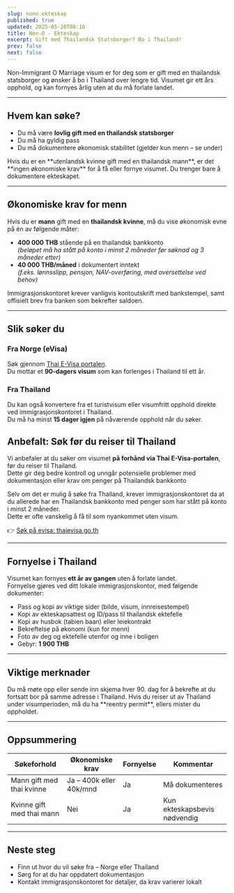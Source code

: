 ```yaml
---
slug: nono.ekteskap
published: true
updated: 2025-05-20T08:16
title: Non-O - Ekteskap
excerpt: Gift med Thailandsk Statsborger? Bo i Thailand!
prev: false
next: false
---
```

Non-Immigrant O Marriage visum er for deg som er gift med en thailandsk statsborger og ønsker å bo i Thailand over lengre tid. Visumet gir ett års opphold, og kan fornyes årlig uten at du må forlate landet.

* * *

## Hvem kan søke?

*   Du må være **lovlig gift med en thailandsk statsborger**
*   Du må ha gyldig pass
*   Du må dokumentere økonomisk stabilitet (gjelder kun menn – se under)

Hvis du er en \*\*utenlandsk kvinne gift med en thailandsk mann\*\*, er det \*\*ingen økonomiske krav\*\* for å få eller fornye visumet. Du trenger bare å dokumentere ekteskapet.

* * *

## Økonomiske krav for menn

Hvis du er **mann** gift med en **thailandsk kvinne**, må du vise økonomisk evne på én av følgende måter:

*   **400 000 THB** stående på en thailandsk bankkonto  
    _(beløpet må ha stått på konto i minst 2 måneder før søknad og 3 måneder etter)_
*   **40 000 THB/måned** i dokumentert inntekt  
    _(f.eks. lønnsslipp, pensjon, NAV-overføring, med oversettelse ved behov)_

Immigrasjonskontoret krever vanligvis kontoutskrift med bankstempel, samt offisielt brev fra banken som bekrefter saldoen.

* * *

## Slik søker du

### Fra Norge (eVisa)

Søk gjennom [Thai E-Visa portalen](https://www.thaievisa.go.th/).  
Du mottar et **90-dagers visum** som kan forlenges i Thailand til ett år.

### Fra Thailand

Du kan også konvertere fra et turistvisum eller visumfritt opphold direkte ved immigrasjonskontoret i Thailand.  
Du må ha minst **15 dager igjen** på nåværende opphold når du søker.

## Anbefalt: Søk før du reiser til Thailand

Vi anbefaler at du søker om visumet **på forhånd via Thai E-Visa-portalen**, før du reiser til Thailand.  
Dette gir deg bedre kontroll og unngår potensielle problemer med dokumentasjon eller krav om penger på Thailandsk bankkonto

Selv om det er mulig å søke fra Thailand, krever immigrasjonskontoret da at du allerede har en Thailandsk bankkonto med penger som har stått på konto i minst 2 måneder.  
Dette er ofte vanskelig å få til som nyankommet uten visum.

👉 [Søk på evisa: thaievisa.go.th](https://www.thaievisa.go.th/)

* * *

## Fornyelse i Thailand

Visumet kan fornyes **ett år av gangen** uten å forlate landet.  
Fornyelse gjøres ved ditt lokale immigrasjonskontor, med følgende dokumenter:

*   Pass og kopi av viktige sider (bilde, visum, innreisestempel)
*   Kopi av ekteskapsattest og ID/pass til thailandsk ektefelle
*   Kopi av husbok (tabien baan) eller leiekontrakt
*   Bekreftelse på økonomi (kun for menn)
*   Foto av deg og ektefelle utenfor og inne i boligen
*   Gebyr: **1 900 THB**

* * *

## Viktige merknader

Du må møte opp eller sende inn skjema hver 90. dag for å bekrefte at du fortsatt bor på samme adresse i Thailand. Hvis du reiser ut av Thailand under visumperioden, må du ha \*\*reentry permit\*\*, ellers mister du oppholdet.

* * *

## Oppsummering

| Søkeforhold | Økonomiske krav | Fornyelse | Kommentar |
| --- | --- | --- | --- |
| Mann gift med thai kvinne | Ja – 400k eller 40k/mnd | Ja  | Må dokumenteres |
| Kvinne gift med thai mann | Nei | Ja  | Kun ekteskapsbevis nødvendig |

* * *

## Neste steg

*   Finn ut hvor du vil søke fra – Norge eller Thailand
*   Sørg for at du har oppdatert dokumentasjon
*   Kontakt immigrasjonskontoret for detaljer, da krav varierer lokalt
